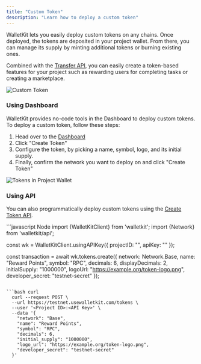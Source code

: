 ```yaml
---
title: "Custom Token"
description: "Learn how to deploy a custom token"
---
```


WalletKit lets you easily deploy custom tokens on any chains. Once deployed, the tokens are deposited in your project
wallet. From there, you can manage its supply by minting additional tokens or burning existing ones.

Combined with the [Transfer API](make-transfer), you can easily create a token-based features for your project such as
rewarding users for completing tasks or creating a marketplace.

![Custom Token](/images/reference/custom-token.png)

### Using Dashboard
WalletKit provides no-code tools in the Dashboard to deploy custom tokens. To deploy a custom token, follow these steps:
1. Head over to the [Dashboard](https://app.usewalletkit.com/)
2. Click "Create Token"
3. Configure the token, by picking a name, symbol, logo, and its initial supply.
4. Finally, confirm the network you want to deploy on and click "Create Token"

![Tokens in Project Wallet](/images/reference/dashboard-tokens.png)

### Using API

You can also programmatically deploy custom tokens using the
[Create Token API](http://localhost:3000/api-reference/tokens/create-token).

<CodeGroup>
```javascript Node
import {WalletKitClient} from 'walletkit';
import {Network} from 'walletkit/api';

const wk = WalletKitClient.usingAPIKey({
  projectID: "<Project ID>",
  apiKey: "<API Key>"
});

const transaction = await wk.tokens.create({
  network: Network.Base,
  name: "Reward Points",
  symbol: "RPC",
  decimals: 6,
  displayDecimals: 2,
  initialSupply: "1000000",
  logoUrl: "https://example.org/token-logo.png",
  developer_secret: "testnet-secret"
});
```

```bash curl
  curl --request POST \
  --url https://testnet.usewalletkit.com/tokens \
  --user '<Project ID>:<API Key>' \
  --data '{
    "network": "Base",
    "name": "Reward Points",
    "symbol": "RPC",
    "decimals": 6,
    "initial_supply": "1000000",
    "logo_url": "https://example.org/token-logo.png",
    "developer_secret": "testnet-secret"
  }'
```
</CodeGroup>
